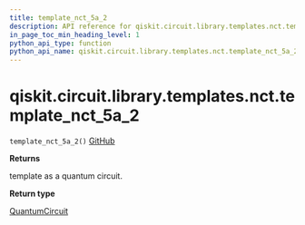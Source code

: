 ```yaml
---
title: template_nct_5a_2
description: API reference for qiskit.circuit.library.templates.nct.template_nct_5a_2
in_page_toc_min_heading_level: 1
python_api_type: function
python_api_name: qiskit.circuit.library.templates.nct.template_nct_5a_2
---
```


# qiskit.circuit.library.templates.nct.template\_nct\_5a\_2

<span id="qiskit.circuit.library.templates.nct.template_nct_5a_2" />

`template_nct_5a_2()` [GitHub](https://github.com/qiskit/qiskit/tree/stable/0.18/qiskit/circuit/library/templates/nct/template_nct_5a_2.py "view source code")

**Returns**

template as a quantum circuit.

**Return type**

[QuantumCircuit](qiskit.circuit.QuantumCircuit "qiskit.circuit.QuantumCircuit")

